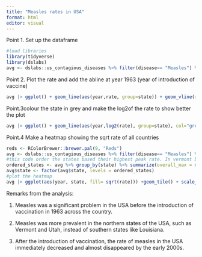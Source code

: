 ```yaml
---
title: "Measles rates in USA"
format: html
editor: visual
---
```

Point 1. Set up the dataframe
```r
#load libraries
library(tidyverse)
library(dslabs)
avg <- dslabs::us_contagious_diseases %>% filter(disease== "Measles") %>% filter(! (state %in%  c("Hawaii","Alaska"))) %>% filter(weeks_reporting != 0) %>% mutate(rate=round(count/population*10000))
```


Point 2. Plot the rate and add the abline at year 1963 (year of introduction of vaccine)
```r
avg |> ggplot() + geom_line(aes(year,rate, group=state)) + geom_vline(xintercept = 1963, linetype = "dashed", color = "red")
```

Point.3colour the state in grey and make the log2of the rate to show better the plot
```r
avg |> ggplot() + geom_line(aes(year,log2(rate), group=state), col="grey") + geom_vline(xintercept = 1963, linetype = "dashed", color = "red")

```

Point.4 Make a heatmap showing the sqrt rate of all countries
```r
reds <- RColorBrewer::brewer.pal(9, "Reds")
avg <- dslabs::us_contagious_diseases %>% filter(disease== "Measles") %>% filter(weeks_reporting != 0) %>% mutate(rate=round(count/population*10000))
#this code order the states based their highest peak rate. In vermont before vaccination Measles was disruptive. Less in Louisian and south
ordered_states <- avg %>% group_by(state) %>% summarize(overall_max = max(rate, na.rm = TRUE)) %>% arrange(desc(overall_max)) %>% pull(state)
avg$state <- factor(avg$state, levels = ordered_states)
#plot the heatmap
avg |> ggplot(aes(year, state, fill= sqrt(rate))) +geom_tile() + scale_fill_gradientn(colors = reds, name = "Rate", na.value = "grey50") + theme_classic()+ labs(title = "Measles Rates Across States and Years", x = "Year", y = "State", fill = "Square Root of Rate")
```

Remarks from the analysis:

1) Measles was a significant problem in the USA before the introduction of vaccination in 1963 across the country.

2) Measles was more prevalent in the northern states of the USA, such as Vermont and Utah, instead of southern states like Louisiana.

3) After the introduction of vaccination, the rate of measles in the USA immediately decreased and almost disappeared by the early 2000s.





